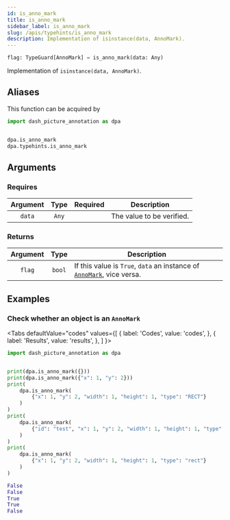 ```yaml
---
id: is_anno_mark
title: is_anno_mark
sidebar_label: is_anno_mark
slug: /apis/typehints/is_anno_mark
description: Implementation of isinstance(data, AnnoMark).
---
```





<APITopBar type="func" source="typehints.is_anno_mark" />

```python
flag: TypeGuard[AnnoMark] = is_anno_mark(data: Any)
```

Implementation of `isinstance(data, AnnoMark)`.

## Aliases

This function can be acquired by

```python
import dash_picture_annotation as dpa


dpa.is_anno_mark
dpa.typehints.is_anno_mark
```

## Arguments

### Requires

| Argument | Type  |             Required              | <center>Description</center> |
| :------: | :---: | :-------------------------------: | ---------------------------- |
|  `data`  | `Any` | <InlineIcon icon={vsiCheckIcon}/> | The value to be verified.    |

### Returns

| Argument |  Type  | <center>Description</center>                                                             |
| :------: | :----: | :--------------------------------------------------------------------------------------- |
|  `flag`  | `bool` | If this value is `True`, `data` an instance of [`AnnoMark`](./AnnoMark.mdx), vice versa. |

## Examples

### <IconObjType type="term"/> Check whether an object is an `AnnoMark`

<Tabs
  defaultValue="codes"
  values={[
    { label: 'Codes', value: 'codes', },
    { label: 'Results', value: 'results', },
  ]
}>

<TabItem value="codes">

```python title="check_is_annomark.py" showLineNumbers
import dash_picture_annotation as dpa


print(dpa.is_anno_mark({}))
print(dpa.is_anno_mark({"x": 1, "y": 2}))
print(
    dpa.is_anno_mark(
        {"x": 1, "y": 2, "width": 1, "height": 1, "type": "RECT"}
    )
)
print(
    dpa.is_anno_mark(
        {"id": "test", "x": 1, "y": 2, "width": 1, "height": 1, "type": "RECT"}
    )
)
print(
    dpa.is_anno_mark(
        {"x": 1, "y": 2, "width": 1, "height": 1, "type": "rect"}
    )
)
```

</TabItem>

<TabItem value="results">

```python
False
False
True
True
False
```

</TabItem>

</Tabs>
